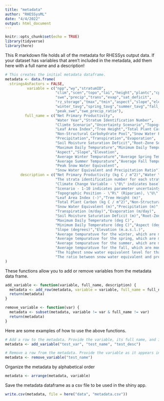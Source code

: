 ```yaml
---
title: "metadata"
author: "RHESSysML"
date: "4/4/2022"
output: html_document
---
```


```r
knitr::opts_chunk$set(echo = TRUE)
library(tidyverse)
library(here)
```

This R markdown file holds all of the metadata for RHESSys output data. If your dataset has variables that aren't included in the metadata, add them here with a full name and a description! 

```r
# This creates the initial metadata dataframe.
metadata <- data.frame(
  stringsAsFactors = FALSE,
          variable = c("npp","wy","stratumID",
                       "clim","scen","topo","lai","height","plantc","cpool",
                       "swe","precip","trans","evap","sat_deficit",
                       "rz_storage","tmax","tmin","aspect","slope","elev",
                       "winter_tavg","spring_tavg","summer_tavg","fall_tavg",
                       "peak_swe","swe_precip_ratio"),
         full_name = c("Net Primary Productivity",
                       "Water Year","Stratum Identification Number",
                       "Climte Scenario","Uncertainty Scenario","Topography Type",
                       "Leaf Area Index","Tree Height","Total Plant Carbon",
                       "Non-Structural Carbohydrate Pool","Snow Water Equivalent",
                       "Precipitation","Transpiration","Evaporation",
                       "Soil Moisture Saturation Deficit","Root-Zone Soil Moisture Storage",
                       "Maximum Daily Tempurature","Minimum Daily Tempurature",
                       "Aspect","Slope","Elevation",
                       "Average Winter Tempurature","Average Spring Tempurature",
                       "Average Summer Tempurature","Average Fall Tempurature",
                       "Peak Snow Water Equivalent",
                       "Snow Water Equivalent and Precipitation Ratio"),
       description = c("Net Primary Productivity (kg C / m^2)","Water Year - October 1st to September 30th",
                       "The strata identification number for each stratum within the watershed",
                       "Climate Change Variable - \"0\" indicates baseline climate, \"2\" indicates +2 deg C of climate warming",
                       "Scenario - 1-10 indicates parameter uncertainty (6-10 refer to same parameter sets as 1-5, only difference is climate)",
                       "Topographic Position - \"R\" (Riparian), \"U\" (Upslope), or \"M\" (Mid-slope)",
                       "Leaf Area Index (-)","Tree Height (m)",
                       "Total Plant Carbon (kg C / m^2)","Non-Structural Carbohydate Pool (kg C / m^2)",
                       "Snow Water Equivalent (m)","Precipitation (m)",
                       "Transpiration (m/day)","Evaporation (m/day)",
                       "Soil Moisture Saturation Deficit (m)","Root-Zone Soil Moisture Storage (m)",
                       "Maximum Daily Temperature (deg C)",
                       "Minimum Daily Temperature (deg C)","Aspect (degrees CCW from east)",
                       "Slope (degrees)","Elevation (m.a.s.l.)",
                       "Average tempuratuve for the winter, which are months 12, 1, 2 and 3 by default.",
                       "Average tempuratuve for the spring, which are months 4 and 5 by default.",
                       "Average tempuratuve for the summer, which are months 6, 7, 8 and 9 by default.",
                       "Average tempuratuve for the fall, which are months 10 and 11 by default.",
                       "The highest snow water equivalent level for that water year.",
                       "The ratio between snow water equivalent and precipitation.")
)
```

These functions allow you to add or remove variables from the metadata data frame.

```r
add_variable <- function(variable, full_name, description) {
  metadata <- add_row(metadata, variable = variable, full_name = full_name, description = description)
  return(metadata)
}

remove_variable <- function(var) {
  metadata <- subset(metadata, variable != var & full_name != var)
  return(metadata)
}
```

Here are some examples of how to use the above functions.

```r
# Add a row to the metadata. Provide the variable, its full name, and its description in quotes.
metadata <- add_variable("test_var", "test_name", "test_desc")

# Remove a row from the metadata. Provide the variable as it appears in
metadata <- remove_variable("test_name")
```

Organize the metadata by alphabetical order

```r
metadata <- arrange(metadata, variable)
```

Save the metadata dataframe as a csv file to be used in the shiny app.

```r
write.csv(metadata, file = here("data", "metadata.csv"))
```







